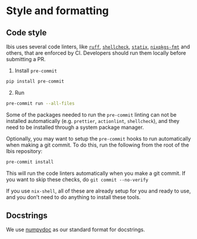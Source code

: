 # Style and formatting

## Code style

Ibis uses several code linters, like [`ruff`](https://github.com/charliermarsh/ruff), [`shellcheck`](https://github.com/koalaman/shellcheck), [`statix`](https://github.com/nerdypepper/statix), [`nixpkgs-fmt`](https://github.com/nix-community/nixpkgs-fmt) and others, that are enforced by CI. Developers should run them locally before submitting a PR.

1. Install `pre-commit`

```sh
pip install pre-commit
```
2. Run
```sh
pre-commit run --all-files
```
::: {.callout-note}
Some of the packages needed to run the `pre-commit` linting can not be installed automatically (e.g. `prettier`, `actionlint`, `shellcheck`), and they need to be installed through a system package manager.
:::

Optionally, you may want to setup the `pre-commit` hooks to run automatically when making a git commit. To do this, run the following from the root of the Ibis repository:

```sh
pre-commit install
```

This will run the code linters automatically when you make a git commit. If you want to skip these checks, do `git commit --no-verify`


::: {.callout-tip}
If you use `nix-shell`, all of these are already setup for you and ready to use, and you don't need to do anything to install these tools.
:::

## Docstrings
We use [numpydoc](https://numpydoc.readthedocs.io/en/latest/format.html) as our
standard format for docstrings.
